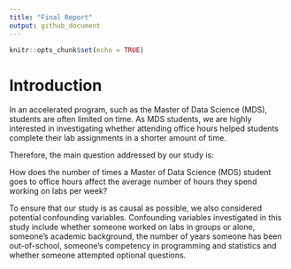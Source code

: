 ```yaml
---
title: "Final Report"
output: github_document
---
```


```r
knitr::opts_chunk$set(echo = TRUE)
```

# Introduction

In an accelerated program, such as the Master of Data Science (MDS), students are often limited on time. As MDS students, we are highly interested in investigating whether attending office hours helped students complete their lab assignments in a shorter amount of time.

Therefore, the main question addressed by our study is:

How does the number of times a Master of Data Science (MDS) student goes to office hours affect the average number of hours they spend working on labs per week?

To ensure that our study is as causal as possible, we also considered potential confounding variables. Confounding variables investigated in this study include whether someone worked on labs in groups or alone, someone's academic background, the number of years someone has been out-of-school, someone's competency in programming and statistics and whether someone attempted optional questions. 

```r
```

